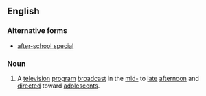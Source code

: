 {{also|after-school special}}
==English==
{{wikipedia}}

===Alternative forms===
* [[after-school special]]

===Noun===
{{en-noun}}

# {{lb|en|US}} A [[television]] [[program]] [[broadcast]] in the [[mid-]] to [[late]] [[afternoon]] and [[direct]]ed toward [[adolescent]]s.